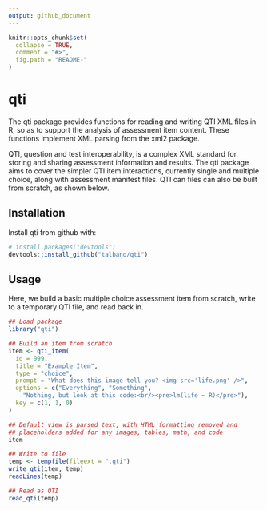 ```yaml
---
output: github_document
---
```


```r
knitr::opts_chunk$set(
  collapse = TRUE,
  comment = "#>",
  fig.path = "README-"
)
```

# qti

The qti package provides functions for reading and writing QTI XML files in R, so as to support the analysis of assessment item content. These functions implement XML parsing from the xml2 package.

QTI, question and test interoperability, is a complex XML standard for storing and sharing assessment information and results. The qti package aims to cover the simpler QTI item interactions, currently single and multiple choice, along with assessment manifest files. QTI can files can also be built from scratch, as shown below.

## Installation

Install qti from github with:

```r
# install.packages("devtools")
devtools::install_github("talbano/qti")
```

## Usage

Here, we build a basic multiple choice assessment item from scratch, write to a temporary QTI file, and read back in.

```r
## Load package
library("qti")

## Build an item from scratch
item <- qti_item(
  id = 999,
  title = "Example Item",
  type = "choice",
  prompt = "What does this image tell you? <img src='life.png' />",
  options = c("Everything", "Something",
    "Nothing, but look at this code:<br/><pre>lm(life ~ R)</pre>"),
  key = c(1, 1, 0)
)

## Default view is parsed text, with HTML formatting removed and
## placeholders added for any images, tables, math, and code
item

## Write to file
temp <- tempfile(fileext = ".qti")
write_qti(item, temp)
readLines(temp)

## Read as QTI
read_qti(temp)
```
